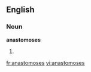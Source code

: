 ==English==

===Noun===
'''anastomoses'''

#{{plural of|anastomosis}}

[[fr:anastomoses]]
[[vi:anastomoses]]